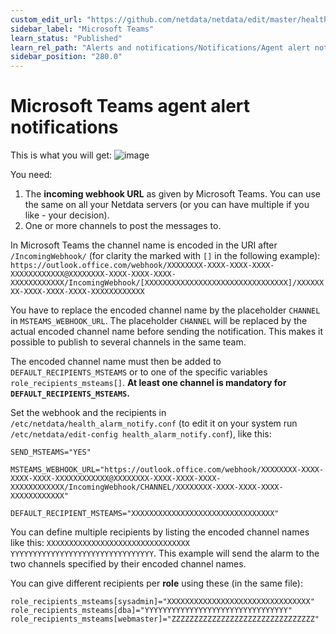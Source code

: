 ```yaml
---
custom_edit_url: "https://github.com/netdata/netdata/edit/master/health/notifications/msteams/README.md"
sidebar_label: "Microsoft Teams"
learn_status: "Published"
learn_rel_path: "Alerts and notifications/Notifications/Agent alert notifications"
sidebar_position: "280.0"
---
```



# Microsoft Teams agent alert notifications

This is what you will get:
![image](https://user-images.githubusercontent.com/1122372/92710359-0385e680-f358-11ea-8c52-f366a4fb57dd.png)

You need:

1.  The **incoming webhook URL** as given by Microsoft Teams. You can use the same on all your Netdata servers (or you can have multiple if you like - your decision).
2.  One or more channels to post the messages to.

In Microsoft Teams the channel name is encoded in the URI after `/IncomingWebhook/` (for clarity the marked with `[]` in the following example): `https://outlook.office.com/webhook/XXXXXXXX-XXXX-XXXX-XXXX-XXXXXXXXXXXX@XXXXXXXX-XXXX-XXXX-XXXX-XXXXXXXXXXXX/IncomingWebhook/[XXXXXXXXXXXXXXXXXXXXXXXXXXXXXXXX]/XXXXXXXX-XXXX-XXXX-XXXX-XXXXXXXXXXXX`

You have to replace the encoded channel name by the placeholder `CHANNEL` in `MSTEAMS_WEBHOOK_URL`. The placeholder `CHANNEL` will be replaced by the actual encoded channel name before sending the notification. This makes it possible to publish to several channels in the same team.

The encoded channel name must then be added to `DEFAULT_RECIPIENTS_MSTEAMS` or to one of the specific variables `role_recipients_msteams[]`. **At least one channel is mandatory for `DEFAULT_RECIPIENTS_MSTEAMS`.**

Set the webhook and the recipients in `/etc/netdata/health_alarm_notify.conf` (to edit it on your system run `/etc/netdata/edit-config health_alarm_notify.conf`), like this:

```
SEND_MSTEAMS="YES"

MSTEAMS_WEBHOOK_URL="https://outlook.office.com/webhook/XXXXXXXX-XXXX-XXXX-XXXX-XXXXXXXXXXXX@XXXXXXXX-XXXX-XXXX-XXXX-XXXXXXXXXXXX/IncomingWebhook/CHANNEL/XXXXXXXX-XXXX-XXXX-XXXX-XXXXXXXXXXXX"

DEFAULT_RECIPIENT_MSTEAMS="XXXXXXXXXXXXXXXXXXXXXXXXXXXXXXXX"
```

You can define multiple recipients by listing the encoded channel names like this: `XXXXXXXXXXXXXXXXXXXXXXXXXXXXXXXX YYYYYYYYYYYYYYYYYYYYYYYYYYYYYYYY`. 
This example will send the alarm to the two channels specified by their encoded channel names.

You can give different recipients per **role** using these (in the same file):

```
role_recipients_msteams[sysadmin]="XXXXXXXXXXXXXXXXXXXXXXXXXXXXXXXX"
role_recipients_msteams[dba]="YYYYYYYYYYYYYYYYYYYYYYYYYYYYYYYY"
role_recipients_msteams[webmaster]="ZZZZZZZZZZZZZZZZZZZZZZZZZZZZZZZZ"
```


